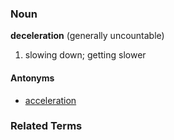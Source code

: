 ===Noun===
'''deceleration''' (generally uncountable)

# slowing down; getting slower

====Antonyms====
*[[acceleration]]

===Related Terms===